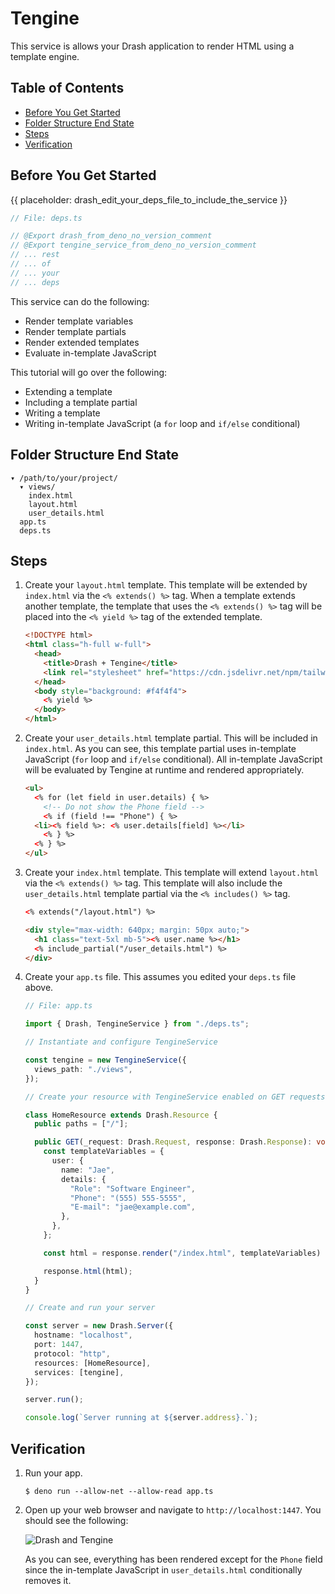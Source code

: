 # Tengine

This service is allows your Drash application to render HTML using a template
engine.

## Table of Contents

- [Before You Get Started](#before-you-get-started)
- [Folder Structure End State](#folder-structure-end-state)
- [Steps](#steps)
- [Verification](#verification)

## Before You Get Started

{{ placeholder: drash_edit_your_deps_file_to_include_the_service }}

```typescript
// File: deps.ts

// @Export drash_from_deno_no_version_comment
// @Export tengine_service_from_deno_no_version_comment
// ... rest
// ... of
// ... your
// ... deps
```

This service can do the following:

- Render template variables
- Render template partials
- Render extended templates
- Evaluate in-template JavaScript

This tutorial will go over the following:

- Extending a template
- Including a template partial
- Writing a template
- Writing in-template JavaScript (a `for` loop and `if/else` conditional)

## Folder Structure End State

```text
▾ /path/to/your/project/
  ▾ views/
    index.html
    layout.html
    user_details.html
  app.ts
  deps.ts
```

## Steps

1. Create your `layout.html` template. This template will be extended by
   `index.html` via the `<% extends() %>` tag. When a template extends another
   template, the template that uses the `<% extends() %>` tag will be placed
   into the `<% yield %>` tag of the extended template.

   ```html
   <!DOCTYPE html>
   <html class="h-full w-full">
     <head>
       <title>Drash + Tengine</title>
       <link rel="stylesheet" href="https://cdn.jsdelivr.net/npm/tailwindcss/dist/tailwind.min.css">
     </head>
     <body style="background: #f4f4f4">
       <% yield %>
     </body>
   </html>
   ```

1. Create your `user_details.html` template partial. This will be included in
   `index.html`. As you can see, this template partial uses in-template
   JavaScript (`for` loop and `if/else` conditional). All in-template JavaScript
   will be evaluated by Tengine at runtime and rendered appropriately.

   ```html
   <ul>
     <% for (let field in user.details) { %>
       <!-- Do not show the Phone field -->
       <% if (field !== "Phone") { %>
     <li><% field %>: <% user.details[field] %></li>
       <% } %>
     <% } %>
   </ul>
   ```

1. Create your `index.html` template. This template will extend `layout.html`
   via the `<% extends() %>` tag. This template will also include the
   `user_details.html` template partial via the `<% includes() %>` tag.

   ```html
   <% extends("/layout.html") %>

   <div style="max-width: 640px; margin: 50px auto;">
     <h1 class="text-5xl mb-5"><% user.name %></h1>
     <% include_partial("/user_details.html") %>
   </div>
   ```

1. Create your `app.ts` file. This assumes you edited your `deps.ts` file above.

   ```typescript
   // File: app.ts

   import { Drash, TengineService } from "./deps.ts";

   // Instantiate and configure TengineService

   const tengine = new TengineService({
     views_path: "./views",
   });

   // Create your resource with TengineService enabled on GET requests

   class HomeResource extends Drash.Resource {
     public paths = ["/"];

     public GET(_request: Drash.Request, response: Drash.Response): void {
       const templateVariables = {
         user: {
           name: "Jae",
           details: {
             "Role": "Software Engineer",
             "Phone": "(555) 555-5555",
             "E-mail": "jae@example.com",
           },
         },
       };

       const html = response.render("/index.html", templateVariables) as string;

       response.html(html);
     }
   }

   // Create and run your server

   const server = new Drash.Server({
     hostname: "localhost",
     port: 1447,
     protocol: "http",
     resources: [HomeResource],
     services: [tengine],
   });

   server.run();

   console.log(`Server running at ${server.address}.`);
   ```

## Verification

1. Run your app.

   ```shell
   $ deno run --allow-net --allow-read app.ts
   ```

2. Open up your web browser and navigate to `http://localhost:1447`. You should
   see the following:

   ![Drash and Tengine](/drash/v2.x/tengine.png "Drash and Tengine")

   As you can see, everything has been rendered except for the `Phone` field
   since the in-template JavaScript in `user_details.html` conditionally removes
   it.
